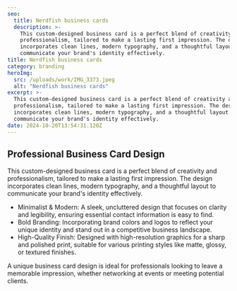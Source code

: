 ```yaml
---
seo:
  title: Nerdfish business cards
  description: >-
    This custom-designed business card is a perfect blend of creativity and
    professionalism, tailored to make a lasting first impression. The design
    incorporates clean lines, modern typography, and a thoughtful layout to
    communicate your brand's identity effectively.
title: Nerdfish business cards
category: branding
heroImg: 
  src: /uploads/work/IMG_3373.jpeg
  alt: "Nerdfish business cards"
excerpt: >-
  This custom-designed business card is a perfect blend of creativity and
  professionalism, tailored to make a lasting first impression. The design
  incorporates clean lines, modern typography, and a thoughtful layout to
  communicate your brand's identity effectively.
date: 2024-10-20T13:54:31.120Z
---
```


## Professional Business Card Design

This custom-designed business card is a perfect blend of creativity and professionalism, tailored to make a lasting first impression. The design incorporates clean lines, modern typography, and a thoughtful layout to communicate your brand's identity effectively.

- Minimalist & Modern: A sleek, uncluttered design that focuses on clarity and legibility, ensuring essential contact information is easy to find.
- Bold Branding: Incorporating brand colors and logos to reflect your unique identity and stand out in a competitive business landscape.
- High-Quality Finish: Designed with high-resolution graphics for a sharp and polished print, suitable for various printing styles like matte, glossy, or textured finishes.

A unique business card design is ideal for professionals looking to leave a memorable impression, whether networking at events or meeting potential clients.
